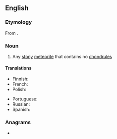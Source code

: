 ==English==

===Etymology===
From {{prefix|en|a|chondrite}}.

===Noun===
{{wikipedia}}
{{en-noun}}

# Any [[stony]] [[meteorite]] that contains no [[chondrule]]s

====Translations====
{{trans-top|stony meteorite that contains no chondrules}}
* Finnish: {{t|fi|akondriitti}}
* French: {{t|fr|achondrite|f}}
* Polish: {{t+|pl|achondryt|m}}
{{trans-mid}}
* Portuguese: {{t|pt|acondrito|m}}
* Russian: {{t+|ru|ахондри́т|m}}
* Spanish: {{t|es|acondrita|f}}
{{trans-bottom}}

===Anagrams===
* {{anagrams|en|a=acdehinort|ditrochean}}